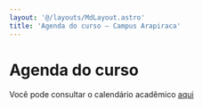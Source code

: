 ```yaml
---
layout: '@/layouts/MdLayout.astro'
title: 'Agenda do curso — Campus Arapiraca'
---
```




Agenda do curso
===============







Você pode consultar o calendário acadêmico [aqui](https://ufal.br/estudante/graduacao/calendario-academico)








